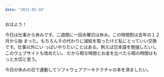 ```yaml
---
date: "2021-03-10"
---
```


おはよう！

今日は仕事から休みです。二週間に一回水曜日は休み。この時間割は去年の１２月から始
まった。もちろんその代わりに減給を取ったけど私にとっていい交換です。仕事以外にい
っぱいやりたいことはある。例えば日本語を勉強したいしこのウェブサイトも改めたい。
だから暇な時間とお金を比べたら暇の時間はもっと大切と思う。

今日の休みの日で運動してソフトウェアアーキテクチャの本を済ましたい。

